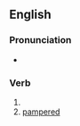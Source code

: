 {{also|spoonfed}}
==English==

===Pronunciation===
* {{IPA|/spunˈfɛd/|lang=en}}

===Verb===
{{head|en|verb form}}

# {{en-past of|spoon-feed}}
# [[pampered]]